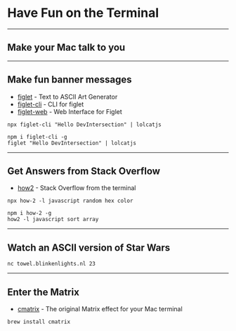# Have Fun on the Terminal

<!--
alias alert='say -v "$([ $? = 0 ] && echo Good News || echo Bad News)"'
esc+X pong, snack, solitaire, tetris enter ctrl+X ctrl+c
cowsay
https://www.linux.com/tutorials/6how-check-disk-space-linux-command-line/
-->

---

## Make your Mac talk to you

<Highlight top={5} left={4} command="say 'Hello DevIntersection'" />
<CopyButton top={7} left={4} textToCopy="say 'Hello DevIntersection'" />
<RunButton top={7} left={16} textToRun="say 'Hello DevIntersection'" />

---

## Make fun banner messages

-   [figlet](https://github.com/patorjk/figlet.js) - Text to ASCII Art Generator
-   [figlet-cli](https://www.npmjs.com/package/figlet-cli) - CLI for figlet
-   [figlet-web](http://patorjk.com/software/taag) - Web Interface for Figlet

```
npx figlet-cli "Hello DevIntersection" | lolcatjs

npm i figlet-cli -g
figlet "Hello DevIntersection" | lolcatjs
```

---

## Get Answers from Stack Overflow

-   [how2](https://github.com/santinic/how2) - Stack Overflow from the terminal

```
npx how-2 -l javascript random hex color

npm i how-2 -g
how2 -l javascript sort array
```

---

## Watch an ASCII version of Star Wars

```
nc towel.blinkenlights.nl 23
```

---

## Enter the Matrix

-   [cmatrix](https://github.com/levithomason/cmatrix) - The original Matrix effect for your Mac terminal

```
brew install cmatrix
```
